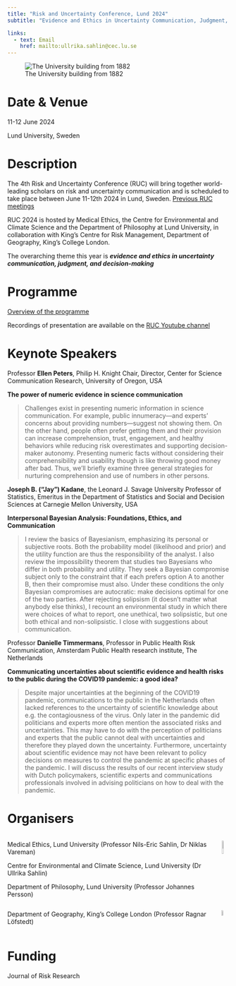 ```yaml
---
title: "Risk and Uncertainty Conference, Lund 2024"
subtitle: "Evidence and Ethics in Uncertainty Communication, Judgment, and Decision-Making"

links:
  - text: Email
    href: mailto:ullrika.sahlin@cec.lu.se
---
```


![The University building from 1882](img/Universitetshuset_sep2016_18_smaller.png){width="40%,fig-align=\"center\""}

# Date & Venue

11-12 June 2024

Lund University, Sweden

# Description

The 4th Risk and Uncertainty Conference (RUC) will bring together world-leading scholars on risk and uncertainty communication and is scheduled to take place between June 11-12th 2024 in Lund, Sweden. [Previous RUC meetings](History.qmd)

RUC 2024 is hosted by Medical Ethics, the Centre for Environmental and Climate Science and the Department of Philosophy at Lund University, in collaboration with King's Centre for Risk Management, Department of Geography, King's College London.

The overarching theme this year is ***evidence and ethics in uncertainty communication, judgment, and decision-making***

# Programme

[Overview of the programme](Programme.qmd)

Recordings of presentation are available on the [RUC Youtube channel](https://youtube.com/@rucconference?si=i_I1XzrlDSj-v5F9)

# Keynote Speakers

Professor **Ellen Peters**, Philip H. Knight Chair, Director, Center for Science Communication Research, University of Oregon, USA

**The power of numeric evidence in science communication**

> Challenges exist in presenting numeric information in science communication. For example, public innumeracy—and experts’ concerns about providing numbers—suggest not showing them. On the other hand, people often prefer getting them and their provision can increase comprehension, trust, engagement, and healthy behaviors while reducing risk overestimates and supporting decision-maker autonomy. Presenting numeric facts without considering their comprehensibility and usability though is like throwing good money after bad. Thus, we’ll briefly examine three general strategies for nurturing comprehension and use of numbers in other persons.

**Joseph B. ("Jay") Kadane**, the Leonard J. Savage University Professor of Statistics, Emeritus in the Department of Statistics and Social and Decision Sciences at Carnegie Mellon University, USA

**Interpersonal Bayesian Analysis: Foundations, Ethics, and Communication**

> I review the basics of Bayesianism, emphasizing its personal or subjective roots. Both the probability model (likelihood and prior) and the utility function are thus the responsibility of the analyst. I also review the impossibility theorem that studies two Bayesians who differ in both probability and utility. They seek a Bayesian compromise subject only to the constraint that if each prefers option A to another B, then their compromise must also. Under these conditions the only Bayesian compromises are autocratic: make decisions optimal for one of the two parties. After rejecting solipsism (it doesn't matter what anybody else thinks), I recount an environmental study in which there were choices of what to report, one unethical, two solipsistic, but one both ethical and non-solipsistic. I close with suggestions about communication.

Professor **Danielle Timmermans**, Professor in Public Health Risk Communication, Amsterdam Public Health research institute, The Netherlands

**Communicating uncertainties about scientific evidence and health risks to the public during the COVID19 pandemic: a good idea?**

> Despite major uncertainties at the beginning of the COVID19 pandemic, communications to the public in the Netherlands often lacked references to the uncertainty of scientific knowledge about e.g. the contagiousness of the virus. Only later in the pandemic did politicians and experts more often mention the associated risks and uncertainties. This may have to do with the perception of politicians and experts that the public cannot deal with uncertainties and therefore they played down the uncertainty. Furthermore, uncertainty about scientific evidence may not have been relevant to policy decisions on measures to control the pandemic at specific phases of the pandemic. I will discuss the results of our recent interview study with Dutch policymakers, scientific experts and communications professionals involved in advising politicians on how to deal with the pandemic.

<!-- # Registration -->

<!-- The number of participants is limited to 40 persons. The conference fee is 1750 SEK and the conference dinner is included in the conference fee. -->

<!-- Contact the organisers (Ullrika Sahlin) directly that you would like to attend. -->

<!-- The organisers send a link for registration to those that have an accepted abstract have shown an interest that they would like to attend the meeting. We will prioritise attendees that will be active and participate in the full meeting, including the conference dinner. -->

<!-- # Call for abstracts -->

<!-- There is still room for a few more oral talks and plenty of room for posters (including voluntary highlighting talks) [Current accepted abstracts](Programme.qmd) -->

<!-- We will continuously review abstract submissions for oral talks or posters. We welcome diverse submissions across domains, including health, safety, politics, security, the environment, and climate change as long as the research has clear policy-implications. -->

<!-- Submit your abstract **as soon as possible!** and also notify [Ullrika Sahlin by mail](mailto:ullrika.sahlin@cec.lu.se) -->

<!-- [Link to submission page](https://www.cec.lu.se/webform/ruc2024) -->

# Organisers

::: columns
::: {.column width="\"50%"}
Medical Ethics, Lund University (Professor Nils-Eric Sahlin, Dr Niklas Vareman)

Centre for Environmental and Climate Science, Lund University (Dr Ullrika Sahlin)

Department of Philosophy, Lund University (Professor Johannes Persson)
:::

::: {.column width="\"50%"}
![](img/LundUniversity_C2line_RGB.png){width="44%"}
:::
:::

::: columns
::: {.column width="\"50%"}
Department of Geography, King's College London (Professor Ragnar Löfstedt)
:::

::: {.column width="\"50%"}
![](img/kings.png){width="44%"}
:::
:::

# Funding

Journal of Risk Research

